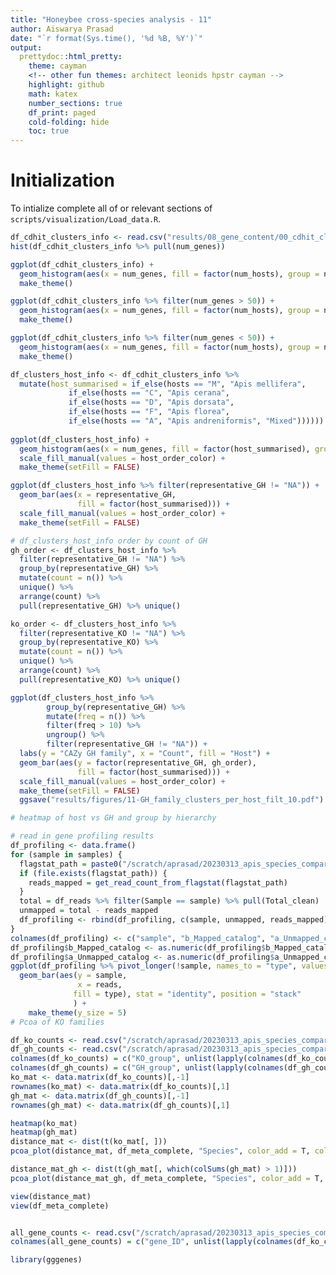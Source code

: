 ```yaml
---
title: "Honeybee cross-species analysis - 11"
author: Aiswarya Prasad
date: "`r format(Sys.time(), '%d %B, %Y')`"
output:
  prettydoc::html_pretty:
    theme: cayman
    <!-- other fun themes: architect leonids hpstr cayman -->
    highlight: github
    math: katex
    number_sections: true
    df_print: paged
    cold-folding: hide
    toc: true
---
```


# Initialization

To intialize complete all of or relevant sections of `scripts/visualization/Load_data.R`.

```r
df_cdhit_clusters_info <- read.csv("results/08_gene_content/00_cdhit_clustering/cluster_info.tsv", sep = "\t")
hist(df_cdhit_clusters_info %>% pull(num_genes))

ggplot(df_cdhit_clusters_info) +
  geom_histogram(aes(x = num_genes, fill = factor(num_hosts), group = num_hosts), binwidth = 1) +
  make_theme()

ggplot(df_cdhit_clusters_info %>% filter(num_genes > 50)) +
  geom_histogram(aes(x = num_genes, fill = factor(num_hosts), group = num_hosts), binwidth = 1) +
  make_theme()

ggplot(df_cdhit_clusters_info %>% filter(num_genes < 50)) +
  geom_histogram(aes(x = num_genes, fill = factor(num_hosts), group = num_hosts), binwidth = 1) +
  make_theme()

df_clusters_host_info <- df_cdhit_clusters_info %>%
  mutate(host_summarised = if_else(hosts == "M", "Apis mellifera", 
             if_else(hosts == "C", "Apis cerana", 
             if_else(hosts == "D", "Apis dorsata", 
             if_else(hosts == "F", "Apis florea", 
             if_else(hosts == "A", "Apis andreniformis", "Mixed"))))))
                          
ggplot(df_clusters_host_info) +
  geom_histogram(aes(x = num_genes, fill = factor(host_summarised), group = host_summarised), binwidth = 1) +
  scale_fill_manual(values = host_order_color) +
  make_theme(setFill = FALSE)

ggplot(df_clusters_host_info %>% filter(representative_GH != "NA")) +
  geom_bar(aes(x = representative_GH, 
               fill = factor(host_summarised))) +
  scale_fill_manual(values = host_order_color) +
  make_theme(setFill = FALSE)

# df_clusters_host_info order by count of GH
gh_order <- df_clusters_host_info %>%
  filter(representative_GH != "NA") %>%
  group_by(representative_GH) %>%
  mutate(count = n()) %>%
  unique() %>%
  arrange(count) %>%
  pull(representative_GH) %>% unique()

ko_order <- df_clusters_host_info %>%
  filter(representative_KO != "NA") %>%
  group_by(representative_KO) %>%
  mutate(count = n()) %>%
  unique() %>%
  arrange(count) %>%
  pull(representative_KO) %>% unique()

ggplot(df_clusters_host_info %>% 
        group_by(representative_GH) %>% 
        mutate(freq = n()) %>%
        filter(freq > 10) %>% 
        ungroup() %>%
        filter(representative_GH != "NA")) +
  labs(y = "CAZy GH family", x = "Count", fill = "Host") +
  geom_bar(aes(y = factor(representative_GH, gh_order), 
               fill = factor(host_summarised))) +
  scale_fill_manual(values = host_order_color) +
  make_theme(setFill = FALSE)
  ggsave("results/figures/11-GH_family_clusters_per_host_filt_10.pdf")

# heatmap of host vs GH and group by hierarchy

# read in gene profiling results
df_profiling <- data.frame()
for (sample in samples) {
  flagstat_path = paste0("/scratch/aprasad/20230313_apis_species_comparison/results/08_gene_content/01_profiling/", sample, "_mapped.flagstat")
  if (file.exists(flagstat_path)) {
    reads_mapped = get_read_count_from_flagstat(flagstat_path)
  }
  total = df_reads %>% filter(Sample == sample) %>% pull(Total_clean)
  unmapped = total - reads_mapped
  df_profiling <- rbind(df_profiling, c(sample, unmapped, reads_mapped))
}
colnames(df_profiling) <- c("sample", "b_Mapped_catalog", "a_Unmapped_catalog")
df_profiling$b_Mapped_catalog <- as.numeric(df_profiling$b_Mapped_catalog)
df_profiling$a_Unmapped_catalog <- as.numeric(df_profiling$a_Unmapped_catalog)
ggplot(df_profiling %>% pivot_longer(!sample, names_to = "type", values_to = "reads")) +
  geom_bar(aes(y = sample, 
               x = reads, 
              fill = type), stat = "identity", position = "stack"
              ) +
    make_theme(y_size = 5)
# Pcoa of KO families

df_ko_counts <- read.csv("/scratch/aprasad/20230313_apis_species_comparison/results/08_gene_content/03_gene_counts/ko_family_genes_matrix.txt", sep = "\t", stringsAsFactors = FALSE, na.strings=0)
df_gh_counts <- read.csv("/scratch/aprasad/20230313_apis_species_comparison/results/08_gene_content/03_gene_counts/GH_family_genes_matrix.txt", sep = "\t", stringsAsFactors = FALSE, na.strings=0)
colnames(df_ko_counts) = c("KO_group", unlist(lapply(colnames(df_ko_counts)[-1], function(x) convert_sample_name(x))))
colnames(df_gh_counts) = c("GH_group", unlist(lapply(colnames(df_gh_counts)[-1], function(x) convert_sample_name(x))))
ko_mat <- data.matrix(df_ko_counts)[,-1]
rownames(ko_mat) <- data.matrix(df_ko_counts)[,1]
gh_mat <- data.matrix(df_gh_counts)[,-1]
rownames(gh_mat) <- data.matrix(df_gh_counts)[,1]

heatmap(ko_mat)
heatmap(gh_mat)
distance_mat <- dist(t(ko_mat[, ]))
pcoa_plot(distance_mat, df_meta_complete, "Species", color_add = T, color_list = host_order_color_dark)

distance_mat_gh <- dist(t(gh_mat[, which(colSums(gh_mat) > 1)]))
pcoa_plot(distance_mat_gh, df_meta_complete, "Species", color_add = T, color_list = host_order_color_dark)

view(distance_mat)
view(df_meta_complete)


all_gene_counts <- read.csv("/scratch/aprasad/20230313_apis_species_comparison/results/08_gene_content/03_gene_counts/all_genes_matrix.txt", sep = "\t", stringsAsFactors = FALSE, na.strings=0)
colnames(all_gene_counts) = c("gene_ID", unlist(lapply(colnames(df_ko_counts)[-1], function(x) convert_sample_name(x))))
```

```r
library(gggenes)

```
